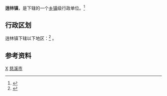 {{中国乡级行政区|33/02/82/111/000}}
'''逍林镇'''，是{{PRC admin/fullname|{{PRC admin/parent|33/02/82/111/000}}}}下辖的一个[[乡镇|乡镇]]级行政单位。<ref>{{PRC admin/ref sgc|{{PRC admin/parent|{{{1|}}}}}}}</ref>

== 行政区划 ==
逍林镇下辖以下地区：<ref>{{PRC admin/ref sgc|{{{1|}}}}}</ref>
{{PRC admin/children|33/02/82/111/000}}。

== 参考资料 ==
{{reflist}}

{{慈溪市行政区划}}
[[Category:慈溪市行政区划|X]]
[[Category:宁波市乡镇|慈溪市]]